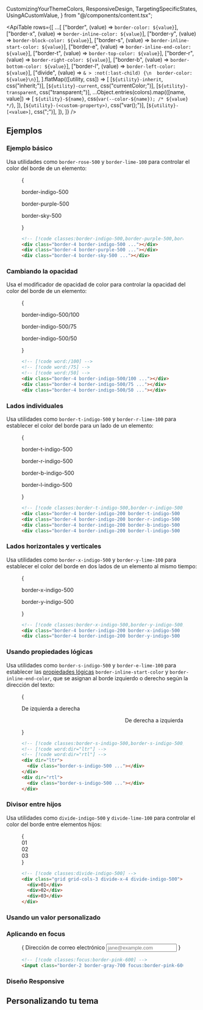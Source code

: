   CustomizingYourThemeColors,
  ResponsiveDesign,
  TargetingSpecificStates,
  UsingACustomValue,
} from "@/components/content.tsx";


<ApiTable
  rows={[
    ...[
      ["border", (value) => `border-color: ${value}`],
      ["border-x", (value) => `border-inline-color: ${value}`],
      ["border-y", (value) => `border-block-color: ${value}`],
      ["border-s", (value) => `border-inline-start-color: ${value}`],
      ["border-e", (value) => `border-inline-end-color: ${value}`],
      ["border-t", (value) => `border-top-color: ${value}`],
      ["border-r", (value) => `border-right-color: ${value}`],
      ["border-b", (value) => `border-bottom-color: ${value}`],
      ["border-l", (value) => `border-left-color: ${value}`],
      ["divide", (value) => `& > :not(:last-child) {\n  border-color: ${value}\n}`],
    ].flatMap(([utility, css]) => [
      [`${utility}-inherit`, css("inherit;")],
      [`${utility}-current`, css("currentColor;")],
      [`${utility}-transparent`, css("transparent;")],
      ...Object.entries(colors).map(([name, value]) => [
        `${utility}-${name}`,
        css(`var(--color-${name}); /* ${value} */`),
      ]),
      [`${utility}-(<custom-property>)`, css("var(<custom-property>);")],
      [`${utility}-[<value>]`, css("<value>;")],
    ]),
  ]}
/>

## Ejemplos

### Ejemplo básico

Usa utilidades como `border-rose-500` y `border-lime-100` para controlar el color del borde de un elemento:

<Figure>

<Example>
  {
    <div className="grid gap-4 text-center text-sm leading-6 font-bold text-white lg:grid-cols-3">
      <div className="flex shrink-0 flex-col items-center">
        <p className="mb-3 text-center font-mono text-xs font-medium text-gray-500 dark:text-gray-400">
          border-indigo-500
        </p>
        <div className="size-16 border-4 border-indigo-500 bg-white p-4 dark:bg-gray-900"></div>
      </div>
      <div className="flex shrink-0 flex-col items-center">
        <p className="mb-3 text-center font-mono text-xs font-medium text-gray-500 dark:text-gray-400">
          border-purple-500
        </p>
        <div className="size-16 border-4 border-purple-500 bg-white p-4 dark:bg-gray-900"></div>
      </div>
      <div className="flex shrink-0 flex-col items-center">
        <p className="mb-3 text-center font-mono text-xs font-medium text-gray-500 dark:text-gray-400">
          border-sky-500
        </p>
        <div className="size-16 border-4 border-sky-500 bg-white p-4 dark:bg-gray-900"></div>
      </div>
    </div>
  }
</Example>

```html
<!-- [!code classes:border-indigo-500,border-purple-500,border-sky-500] -->
<div class="border-4 border-indigo-500 ..."></div>
<div class="border-4 border-purple-500 ..."></div>
<div class="border-4 border-sky-500 ..."></div>
```

</Figure>

### Cambiando la opacidad

Usa el modificador de opacidad de color para controlar la opacidad del color del borde de un elemento:

<Figure>

<Example>
  {
    <div className="grid gap-4 text-center text-sm leading-6 font-bold text-white lg:grid-cols-3">
      <div className="flex shrink-0 flex-col items-center">
        <p className="mb-3 text-center font-mono text-xs font-medium text-gray-500 dark:text-gray-400">
          border-indigo-500/100
        </p>
        <div className="size-16 border-4 border-indigo-500/100 bg-white p-4 dark:bg-gray-900"></div>
      </div>
      <div className="flex shrink-0 flex-col items-center">
        <p className="mb-3 text-center font-mono text-xs font-medium text-gray-500 dark:text-gray-400">
          border-indigo-500/75
        </p>
        <div className="size-16 border-4 border-indigo-500/75 bg-white p-4 dark:bg-gray-900"></div>
      </div>
      <div className="flex shrink-0 flex-col items-center">
        <p className="mb-3 text-center font-mono text-xs font-medium text-gray-500 dark:text-gray-400">
          border-indigo-500/50
        </p>
        <div className="size-16 border-4 border-indigo-500/50 bg-white p-4 dark:bg-gray-900"></div>
      </div>
    </div>
  }
</Example>

```html
<!-- [!code word:/100] -->
<!-- [!code word:/75] -->
<!-- [!code word:/50] -->
<div class="border-4 border-indigo-500/100 ..."></div>
<div class="border-4 border-indigo-500/75 ..."></div>
<div class="border-4 border-indigo-500/50 ..."></div>
```

</Figure>

### Lados individuales

Usa utilidades como `border-t-indigo-500` y `border-r-lime-100` para establecer el color del borde para un lado de un elemento:

<Figure>

<Example>
  {
    <div className="grid grid-cols-1 gap-x-4 gap-y-8 text-center text-sm leading-6 font-bold text-white sm:grid-cols-2">
      <div className="flex shrink-0 flex-col items-center">
        <p className="mb-3 text-center font-mono text-xs font-medium text-gray-500 dark:text-gray-400">
          border-t-indigo-500
        </p>
        <div className="size-16 border-4 border-indigo-200 border-t-indigo-500 bg-white p-4 ring-1 ring-gray-900/5 dark:border-indigo-600/20 dark:border-t-indigo-500 dark:bg-gray-900"></div>
      </div>
      <div className="flex shrink-0 flex-col items-center">
        <p className="mb-3 text-center font-mono text-xs font-medium text-gray-500 dark:text-gray-400">
          border-r-indigo-500
        </p>
        <div className="size-16 border-4 border-indigo-200 border-r-indigo-500 bg-white p-4 ring-1 ring-gray-900/5 dark:border-indigo-600/20 dark:border-r-indigo-500 dark:bg-gray-900"></div>
      </div>
      <div className="flex shrink-0 flex-col items-center">
        <p className="mb-3 text-center font-mono text-xs font-medium text-gray-500 dark:text-gray-400">
          border-b-indigo-500
        </p>
        <div className="size-16 border-4 border-indigo-200 border-b-indigo-500 bg-white p-4 ring-1 ring-gray-900/5 dark:border-indigo-600/20 dark:border-b-indigo-500 dark:bg-gray-900"></div>
      </div>
      <div className="flex shrink-0 flex-col items-center">
        <p className="mb-3 text-center font-mono text-xs font-medium text-gray-500 dark:text-gray-400">
          border-l-indigo-500
        </p>
        <div className="size-16 border-4 border-indigo-200 border-l-indigo-500 bg-white p-4 ring-1 ring-gray-900/5 dark:border-indigo-600/20 dark:border-l-indigo-500 dark:bg-gray-900"></div>
      </div>
    </div>
  }
</Example>

```html
<!-- [!code classes:border-t-indigo-500,border-r-indigo-500,border-b-indigo-500,border-l-indigo-500] -->
<div class="border-4 border-indigo-200 border-t-indigo-500 ..."></div>
<div class="border-4 border-indigo-200 border-r-indigo-500 ..."></div>
<div class="border-4 border-indigo-200 border-b-indigo-500 ..."></div>
<div class="border-4 border-indigo-200 border-l-indigo-500 ..."></div>
```

</Figure>

### Lados horizontales y verticales

Usa utilidades como `border-x-indigo-500` y `border-y-lime-100` para establecer el color del borde en dos lados de un elemento al mismo tiempo:

<Figure>

<Example>
  {
    <div className="flex flex-col items-center justify-around gap-4 text-center text-sm leading-6 font-bold text-white sm:flex-row">
      <div className="flex shrink-0 flex-col items-center">
        <p className="mb-3 text-center font-mono text-xs font-medium text-gray-500 dark:text-gray-400">
          border-x-indigo-500
        </p>
        <div className="size-16 border-4 border-indigo-200 border-x-indigo-500 bg-white p-4 ring-1 ring-gray-900/5 dark:border-indigo-600/20 dark:border-x-indigo-500 dark:bg-gray-900"></div>
      </div>
      <div className="flex shrink-0 flex-col items-center">
        <p className="mb-3 text-center font-mono text-xs font-medium text-gray-500 dark:text-gray-400">
          border-y-indigo-500
        </p>
        <div className="size-16 border-4 border-indigo-200 border-y-indigo-500 bg-white p-4 ring-1 ring-gray-900/5 dark:border-indigo-600/20 dark:border-y-indigo-500 dark:bg-gray-900"></div>
      </div>
    </div>
  }
</Example>

```html
<!-- [!code classes:border-x-indigo-500,border-y-indigo-500] -->
<div class="border-4 border-indigo-200 border-x-indigo-500 ..."></div>
<div class="border-4 border-indigo-200 border-y-indigo-500 ..."></div>
```

</Figure>

### Usando propiedades lógicas

Usa utilidades como `border-s-indigo-500` y `border-e-lime-100` para establecer las [propiedades lógicas](https://developer.mozilla.org/en-US/docs/Web/CSS/CSS_Logical_Properties/Basic_concepts) `border-inline-start-color` y `border-inline-end-color`, que se asignan al borde izquierdo o derecho según la dirección del texto:

<Figure>

<Example>
  {
    <div className="grid grid-cols-2 place-items-center gap-x-4">
      <div className="flex flex-col items-start gap-y-4" dir="ltr">
        <p className="text-sm font-medium">De izquierda a derecha</p>
        <div className="size-16 border-4 border-indigo-200 border-s-indigo-500 bg-white p-4 ring-1 ring-gray-900/5 dark:border-indigo-600/20 dark:border-s-indigo-500 dark:bg-gray-900"></div>
      </div>
      <div className="flex flex-col items-start gap-y-4" dir="rtl">
        <p className="text-sm font-medium">De derecha a izquierda</p>
        <div className="size-16 border-4 border-indigo-200 border-s-indigo-500 bg-white p-4 ring-1 ring-gray-900/5 dark:border-indigo-600/20 dark:border-s-indigo-500 dark:bg-gray-900"></div>
      </div>
    </div>
  }
</Example>

```html
<!-- [!code classes:border-s-indigo-500,border-s-indigo-500] -->
<!-- [!code word:dir="ltr"] -->
<!-- [!code word:dir="rtl"] -->
<div dir="ltr">
  <div class="border-s-indigo-500 ..."></div>
</div>
<div dir="rtl">
  <div class="border-s-indigo-500 ..."></div>
</div>
```

</Figure>

### Divisor entre hijos

Usa utilidades como `divide-indigo-500` y `divide-lime-100` para controlar el color del borde entre elementos hijos:

<Figure>

<Example>
  {
    <div className="mx-auto grid max-w-lg grid-cols-3 divide-x-4 divide-indigo-500 rounded-lg text-center font-mono text-sm leading-6 font-bold text-gray-400">
      <div className="p-4 outline-1 -outline-offset-1 outline-gray-900/20 outline-dashed dark:outline-white/20">01</div>
      <div className="p-4 outline-1 -outline-offset-1 outline-gray-900/20 outline-dashed dark:outline-white/20">02</div>
      <div className="p-4 outline-1 -outline-offset-1 outline-gray-900/20 outline-dashed dark:outline-white/20">03</div>
    </div>
  }
</Example>

```html
<!-- [!code classes:divide-indigo-500] -->
<div class="grid grid-cols-3 divide-x-4 divide-indigo-500">
  <div>01</div>
  <div>02</div>
  <div>03</div>
</div>
```

</Figure>

### Usando un valor personalizado

<UsingACustomValue utility="border" name="border color" value="#243c5a" />

### Aplicando en focus

<TargetingSpecificStates property="border-color" variant="focus">

<Figure>

<Example>
  {
    <label className="mx-auto block max-w-xs">
      <span className="text-sm font-medium text-gray-900 dark:text-gray-200">Dirección de correo electrónico</span>
      <input
        type="text"
        placeholder="jane@example.com"
        className="block w-full rounded-lg border-2 border-gray-700 px-3 py-2 font-sans text-sm leading-5 text-gray-500 focus:border-pink-600 focus:outline-none dark:bg-gray-900 dark:text-gray-400 dark:placeholder:text-gray-600"
      />
    </label>
  }
</Example>

```html
<!-- [!code classes:focus:border-pink-600] -->
<input class="border-2 border-gray-700 focus:border-pink-600 ..." />
```

</Figure>

</TargetingSpecificStates>

### Diseño Responsive

<ResponsiveDesign property="border-color" defaultClass="border-blue-500" featuredClass="border-green-500" />

## Personalizando tu tema

<CustomizingYourThemeColors utility="border" />
